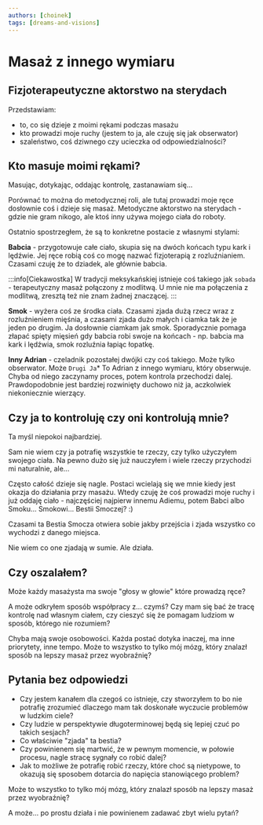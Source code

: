 ```yaml
---
authors: [choinek]
tags: [dreams-and-visions]
---
```


# Masaż z innego wymiaru

## Fizjoterapeutyczne aktorstwo na sterydach

Przedstawiam:
- to, co się dzieje z moimi rękami podczas masażu
- kto prowadzi moje ruchy (jestem to ja, ale czuję się jak obserwator)
- szaleństwo, coś dziwnego czy ucieczka od odpowiedzialności?

## Kto masuje moimi rękami?

Masując, dotykając, oddając kontrolę, zastanawiam się...

Porównać to można do metodycznej roli, ale tutaj prowadzi moje ręce dosłownie coś i dzieje się masaż. Metodyczne aktorstwo na sterydach - gdzie nie gram nikogo, ale ktoś inny używa mojego ciała do roboty.

Ostatnio spostrzegłem, że są to konkretne postacie z własnymi stylami:

**Babcia** - przygotowuje całe ciało, skupia się na dwóch końcach typu kark i lędźwie. Jej ręce robią coś co mogę nazwać fizjoterapią z rozluźnianiem. Czasami czuję że to dziadek, ale głównie babcia.

:::info[Ciekawostka]
W tradycji meksykańskiej istnieje coś takiego jak `sobada` - terapeutyczny masaż połączony z modlitwą. U mnie nie ma połączenia z modlitwą, zresztą też nie znam żadnej znaczącej.
:::

**Smok** - wyżera coś ze środka ciała. Czasami zjada dużą rzecz wraz z rozluźnieniem mięśnia, a czasami zjada dużo małych i ciamka tak że je jeden po drugim. Ja dosłownie ciamkam jak smok. Sporadycznie pomaga złapać spięty mięsień gdy babcia robi swoje na końcach - np. babcia ma kark i lędźwia, smok rozluźnia łapiąc łopatkę.

**Inny Adrian** - czeladnik pozostałej dwójki czy coś takiego. Może tylko obserwator. Może `Drugi Ja`* To Adrian z innego wymiaru, który obserwuje. Chyba od niego zaczynamy proces, potem kontrola przechodzi dalej. Prawdopodobnie jest bardziej rozwinięty duchowo niż ja, aczkolwiek niekoniecznie wierzący.  

## Czy ja to kontroluję czy oni kontrolują mnie?

Ta myśl niepokoi najbardziej.

Sam nie wiem czy ja potrafię wszystkie te rzeczy, czy tylko użyczyłem swojego ciała. Na pewno dużo się już nauczyłem i wiele rzeczy przychodzi mi naturalnie, ale... 

Często całość dzieje się nagle. Postaci wcielają się we mnie kiedy jest okazja do działania przy masażu. Wtedy czuję że coś prowadzi moje ruchy i już oddaję ciało - najczęściej najpierw innemu Adiemu, potem Babci albo Smoku... Smokowi... Bestii Smoczej? :) 

Czasami ta Bestia Smocza otwiera sobie jakby przejścia i zjada wszystko co wychodzi z danego miejsca.  

Nie wiem co one zjadają w sumie. Ale działa.

## Czy oszalałem?

Może każdy masażysta ma swoje "głosy w głowie" które prowadzą ręce?

A może odkryłem sposób współpracy z... czymś? Czy mam się bać że tracę kontrolę nad własnym ciałem, czy cieszyć się że pomagam ludziom w sposób, którego nie rozumiem?

Chyba mają swoje osobowości. Każda postać dotyka inaczej, ma inne priorytety, inne tempo. Może to wszystko to tylko mój mózg, który znalazł sposób na lepszy masaż przez wyobraźnię?

## Pytania bez odpowiedzi

- Czy jestem kanałem dla czegoś co istnieje, czy stworzyłem to bo nie potrafię zrozumieć dlaczego mam tak doskonałe wyczucie problemów w ludzkim ciele?
- Czy ludzie w perspektywie długoterminowej będą się lepiej czuć po takich sesjach?
- Co właściwie "zjada" ta bestia?
- Czy powinienem się martwić, że w pewnym momencie, w połowie procesu, nagle stracę sygnały co robić dalej?
- Jak to możliwe że potrafię robić rzeczy, które choć są nietypowe, to okazują się sposobem dotarcia do napięcia stanowiącego problem?

Może to wszystko to tylko mój mózg, który znalazł sposób na lepszy masaż przez wyobraźnię?

A może... po prostu działa i nie powinienem zadawać zbyt wielu pytań?


